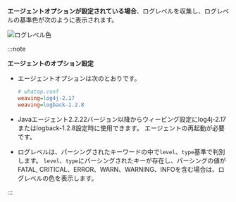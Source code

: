 **エージェントオプションが設定されている場合**、ログレベルを収集し、ログレベルの基準色が次のように表示されます。 

  ![ログレベル色](/img/log-agent-option-level.png)

:::note 

**エージェントのオプション設定**

- エージェントオプションは次のとおりです。 

  ```ini
  # whatap.conf
  weaving=log4j-2.17
  weaving=logback-1.2.8
  ```

- Javaエージェント2.2.22バージョン以降からウィービング設定にlog4j-2.17またはlogback-1.2.8設定時に使用できます。 エージェントの再起動が必要です。

- ログレベルは、パーシングされたキーワードの中で`level`、`type`基準で判別します。 `level`、`type`にパーシングされたキーが存在し、パーシングの値が<span class='vslow'>FATAL</span>, <span class='vslow'>CRITICAL</span>、<span class='vslow'>ERROR</span>、<span class='slow'>WARN</span>、<span class='slow'>WARNING</span>、<span class='mstop'>INFO</span>を含む場合は、ログレベルの色を表示します。 

:::
